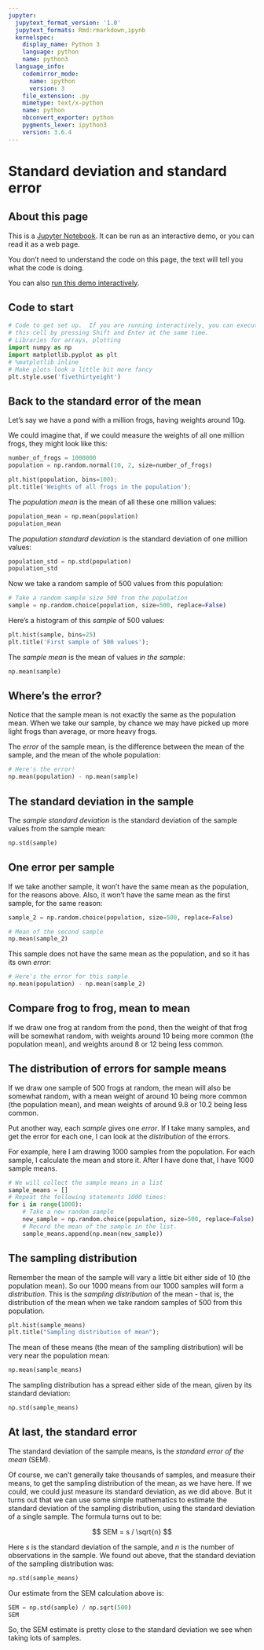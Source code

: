```yaml
---
jupyter:
  jupytext_format_version: '1.0'
  jupytext_formats: Rmd:rmarkdown,ipynb
  kernelspec:
    display_name: Python 3
    language: python
    name: python3
  language_info:
    codemirror_mode:
      name: ipython
      version: 3
    file_extension: .py
    mimetype: text/x-python
    name: python
    nbconvert_exporter: python
    pygments_lexer: ipython3
    version: 3.6.4
---
```


# Standard deviation and standard error

## About this page

This is a [Jupyter Notebook](https://jupyter.org).  It can be run as an
interactive demo, or you can read it as a web page.

You don't need to understand the code on this page, the text will tell you what
the code is doing.

You can also [run this demo
interactively](https://mybinder.org/v2/gh/matthew-brett/bio145/master?filepath=standard_error_of_mean.ipynb).

## Code to start

```python
# Code to get set up.  If you are running interactively, you can execute
# this cell by pressing Shift and Enter at the same time.
# Libraries for arrays, plotting
import numpy as np
import matplotlib.pyplot as plt
# %matplotlib inline
# Make plots look a little bit more fancy
plt.style.use('fivethirtyeight')
```

## Back to the standard error of the mean

Let's say we have a pond with a million frogs, having weights around 10g.


We could imagine that, if we could measure the weights of all one million
frogs, they might look like this:

```python
number_of_frogs = 1000000
population = np.random.normal(10, 2, size=number_of_frogs)
```

```python
plt.hist(population, bins=100);
plt.title('Weights of all frogs in the population');
```

The *population mean* is the mean of all these one million values:

```python
population_mean = np.mean(population)
population_mean
```

The *population standard deviation* is the standard deviation of one million
values:

```python
population_std = np.std(population)
population_std
```

Now we take a random sample of 500 values from this population:

```python
# Take a random sample size 500 from the population
sample = np.random.choice(population, size=500, replace=False)
```

Here's a histogram of this *sample* of 500 values:

```python
plt.hist(sample, bins=25)
plt.title('First sample of 500 values');
```

The *sample mean* is the mean of values *in the sample*:

```python
np.mean(sample)
```

## Where's the error?

Notice that the sample mean is not exactly the same as the population mean.
When we take our sample, by chance we may have picked up more light frogs than
average, or more heavy frogs.

The *error* of the sample mean, is the difference between the mean of the sample, and the mean of the whole population:

```python
# Here's the error!
np.mean(population) - np.mean(sample)
```

## The standard deviation in the sample

The *sample standard deviation* is the standard deviation of the sample values
from the sample mean:

```python
np.std(sample)
```


## One error per sample

If we take another sample, it won't have the same mean as the population, for
the reasons above.  Also, it won't have the same mean as the first sample, for
the same reason:

```python
sample_2 = np.random.choice(population, size=500, replace=False)
```

```python
# Mean of the second sample
np.mean(sample_2)
```

This sample does not have the same mean as the population, and so it has its
own *error*:

```python
# Here's the error for this sample
np.mean(population) - np.mean(sample_2)
```


## Compare frog to frog, mean to mean

If we draw one frog at random from the pond, then the weight of that frog will
be somewhat random, with weights around 10 being more common (the population
mean), and weights around 8 or 12 being less common.


## The distribution of errors for sample means

If we draw one sample of 500 frogs at random, the mean will also be somewhat
random, with a mean weight of around 10 being more common (the population
mean), and mean weights of around 9.8 or 10.2 being less common.

Put another way, each *sample* gives one *error*.  If I take many samples, and get the error for each one, I can look at the *distribution* of the errors.

For example, here I am drawing 1000 samples from the population.  For each
sample, I calculate the mean and store it.  After I have done that, I have 1000
sample means.

```python
# We will collect the sample means in a list
sample_means = []
# Repeat the following statements 1000 times:
for i in range(1000):
    # Take a new random sample
    new_sample = np.random.choice(population, size=500, replace=False)
    # Record the mean of the sample in the list.
    sample_means.append(np.mean(new_sample))
```

## The sampling distribution

Remember the mean of the sample will vary a little bit either side of 10 (the
population mean).   So our 1000 means from our 1000 samples will form a
*distribution*.  This is the *sampling distribution* of the mean - that is,
the distribution of the mean when we take random samples of 500 from this
population.

```python
plt.hist(sample_means)
plt.title("Sampling distribution of mean");
```

The mean of these means (the mean of the sampling distribution) will be very
near the population mean:

```python
np.mean(sample_means)
```

The sampling distribution has a spread either side of the mean, given by its
standard deviation:

```python
np.std(sample_means)
```

## At last, the standard error

The standard deviation of the sample means, is the *standard error of the mean* (SEM).


Of course, we can't generally take thousands of samples, and measure their
means, to get the sampling distribution of the mean, as we have here.  If we
could, we could just measure its standard deviation, as we did above. But it
turns out that we can use some simple mathematics to estimate the standard
deviation of the sampling distribution, using the standard deviation of
a single sample.  The formula turns out to be:

$$
SEM = s / \sqrt{n}
$$

Here $s$ is the standard deviation of the sample, and $n$ is the number of observations in the sample.  We found out above, that the standard deviation of the sampling distribution was:

```python
np.std(sample_means)
```

Our estimate from the SEM calculation above is:

```python
SEM = np.std(sample) / np.sqrt(500)
SEM
```

So, the SEM estimate is pretty close to the standard deviation we see when
taking lots of samples.
